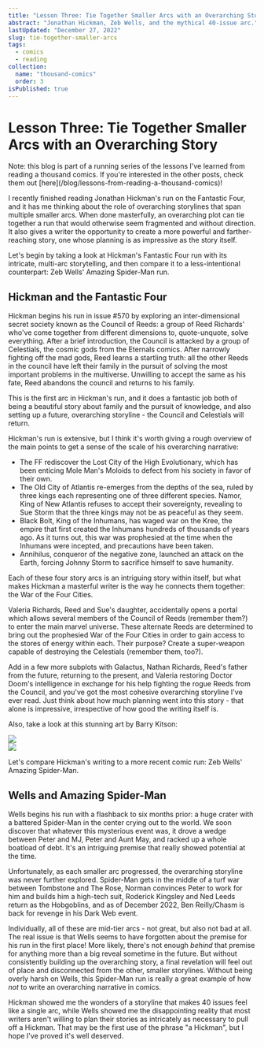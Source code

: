 ```yaml
---
title: "Lesson Three: Tie Together Smaller Arcs with an Overarching Story"
abstract: "Jonathan Hickman, Zeb Wells, and the mythical 40-issue arc."
lastUpdated: "December 27, 2022"
slug: tie-together-smaller-arcs
tags:
  - comics
  - reading
collection:
  name: "thousand-comics"
  order: 3
isPublished: true
---
```


# Lesson Three: Tie Together Smaller Arcs with an Overarching Story

<Info>
  Note: this blog is part of a running series of the lessons I've learned from
  reading a thousand comics. If you're interested in the other posts, check them
  out [here](/blog/lessons-from-reading-a-thousand-comics)!
</Info>

I recently finished reading Jonathan Hickman's run on the Fantastic Four, and it has me thinking about the role of overarching storylines that span multiple smaller arcs. When done masterfully, an overarching plot can tie together a run that would otherwise seem fragmented and without direction. It also gives a writer the opportunity to create a more powerful and farther-reaching story, one whose planning is as impressive as the story itself.

Let's begin by taking a look at Hickman's Fantastic Four run with its intricate, multi-arc storytelling, and then compare it to a less-intentional counterpart: Zeb Wells' Amazing Spider-Man run.

## Hickman and the Fantastic Four

Hickman begins his run in issue #570 by exploring an inter-dimensional secret society known as the Council of Reeds: a group of Reed Richards' who've come together from different dimensions to, quote-unquote, solve everything. After a brief introduction, the Council is attacked by a group of Celestials, the cosmic gods from the Eternals comics. After narrowly fighting off the mad gods, Reed learns a startling truth: all the other Reeds in the council have left their family in the pursuit of solving the most important problems in the multiverse. Unwilling to accept the same as his fate, Reed abandons the council and returns to his family.

This is the first arc in Hickman's run, and it does a fantastic job both of being a beautiful story about family and the pursuit of knowledge, and also setting up a future, overarching storyline - the Council and Celestials will return.

Hickman's run is extensive, but I think it's worth giving a rough overview of the main points to get a sense of the scale of his overarching narrative:

- The FF rediscover the Lost City of the High Evolutionary, which has been enticing Mole Man's Moloids to defect from his society in favor of their own.
- The Old City of Atlantis re-emerges from the depths of the sea, ruled by three kings each representing one of three different species. Namor, King of New Atlantis refuses to accept their sovereignty, revealing to Sue Storm that the three kings may not be as peaceful as they seem.
- Black Bolt, King of the Inhumans, has waged war on the Kree, the empire that first created the Inhumans hundreds of thousands of years ago. As it turns out, this war was prophesied at the time when the Inhumans were incepted, and precautions have been taken.
- Annihilus, conqueror of the negative zone, launched an attack on the Earth, forcing Johnny Storm to sacrifice himself to save humanity.

Each of these four story arcs is an intriguing story within itself, but what makes Hickman a masterful writer is the way he connects them together: the War of the Four Cities.

Valeria Richards, Reed and Sue's daughter, accidentally opens a portal which allows several members of the Council of Reeds (remember them?) to enter the main marvel universe. These alternate Reeds are determined to bring out the prophesied War of the Four Cities in order to gain access to the stores of energy within each. Their purpose? Create a super-weapon capable of destroying the Celestials (remember them, too?).

Add in a few more subplots with Galactus, Nathan Richards, Reed's father from the future, returning to the present, and Valeria restoring Doctor Doom's intelligence in exchange for his help fighting the rogue Reeds from the Council, and you've got the most cohesive overarching storyline I've ever read. Just think about how much planning went into this story - that alone is impressive, irrespective of how good the writing itself is.

Also, take a look at this stunning art by Barry Kitson:

<Image src="/blog/galactus.jpg" size="medium" width={1200} height={1845} />
<div className="divider" />
<Image src="/blog/celestials.jpg" size="medium" width={1200} height={1845} />

Let's compare Hickman's writing to a more recent comic run: Zeb Wells' Amazing Spider-Man.

## Wells and Amazing Spider-Man

Wells begins his run with a flashback to six months prior: a huge crater with a battered Spider-Man in the center crying out to the world. We soon discover that whatever this mysterious event was, it drove a wedge between Peter and MJ, Peter and Aunt May, and racked up a whole boatload of debt. It's an intriguing premise that really showed potential at the time.

Unfortunately, as each smaller arc progressed, the overarching storyline was never further explored. Spider-Man gets in the middle of a turf war between Tombstone and The Rose, Norman convinces Peter to work for him and builds him a high-tech suit, Roderick Kingsley and Ned Leeds return as the Hobgoblins, and as of December 2022, Ben Reilly/Chasm is back for revenge in his Dark Web event.

Individually, all of these are mid-tier arcs - not great, but also not bad at all. The real issue is that Wells seems to have forgotten about the premise for his run in the first place! More likely, there's not enough _behind_ that premise for anything more than a big reveal sometime in the future. But without consistently building up the overarching story, a final revelation will feel out of place and disconnected from the other, smaller storylines. Without being overly harsh on Wells, this Spider-Man run is really a great example of how _not_ to write an overarching narrative in comics.

Hickman showed me the wonders of a storyline that makes 40 issues feel like a single arc, while Wells showed me the disappointing reality that most writers aren't willing to plan their stories as intricately as necessary to pull off a Hickman. That may be the first use of the phrase "a Hickman", but I hope I've proved it's well deserved.
